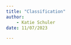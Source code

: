 ```yaml
---
title: "Classification"
author: 
    - Katie Schuler
date: 11/07/2023

---
```


::: {.callout-warning title="Under Construction"}
:::